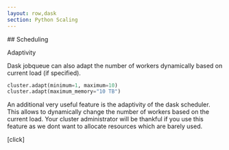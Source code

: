 ```yaml
---
layout: row,dask
section: Python Scaling
---
```


<Column>
## Scheduling

Adaptivity

Dask jobqueue can also adapt the number of workers dynamically based on current load (if specified).

```python
cluster.adapt(minimum=1, maximum=10)
cluster.adapt(maximum_memory="10 TB") 
```
</Column>
<Note>

An additional very useful feature is the adaptivity of the dask scheduler. This allows to dynamically change the number of workers based on the current load. 
Your cluster administrator will be thankful if you use this feature as we dont want to allocate resources which are barely used.

[click]

</Note>

<Navbar sections={false} />

